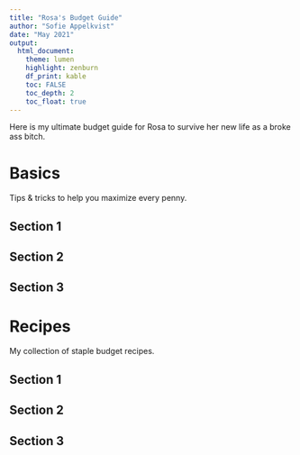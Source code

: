```yaml
---
title: "Rosa's Budget Guide"
author: "Sofie Appelkvist"
date: "May 2021"
output: 
  html_document:
    theme: lumen
    highlight: zenburn
    df_print: kable
    toc: FALSE 
    toc_depth: 2
    toc_float: true
---
```


Here is my ultimate budget guide for Rosa to survive her new life as a broke ass bitch.

# Basics {.tabset}

Tips & tricks to help you maximize every penny.

## Section 1 
## Section 2 
## Section 3


# Recipes {.tabset}

My collection of staple budget recipes.

## Section 1 
## Section 2 
## Section 3





